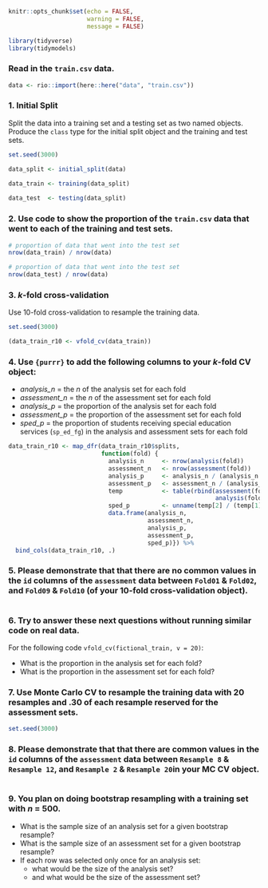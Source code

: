 ```r
knitr::opts_chunk$set(echo = FALSE,
                      warning = FALSE,
                      message = FALSE)

library(tidyverse)
library(tidymodels)
```

### Read in the `train.csv` data.

```r
data <- rio::import(here::here("data", "train.csv"))
```

### 1. Initial Split

Split the data into a training set and a testing set as two named objects. Produce the `class` type for the initial split object and the training and test sets.

```r
set.seed(3000)

data_split <- initial_split(data)

data_train <- training(data_split)
  
data_test  <- testing(data_split)
```

### 2. Use code to show the proportion of the `train.csv` data that went to each of the training and test sets.

```r
# proportion of data that went into the test set
nrow(data_train) / nrow(data)

# proportion of data that went into the test set
nrow(data_test) / nrow(data)
```

### 3. *k*-fold cross-validation

Use 10-fold cross-validation to resample the training data.

```r
set.seed(3000)

(data_train_r10 <- vfold_cv(data_train))
```

### 4. Use `{purrr}` to add the following columns to your *k*-fold CV object:
* *analysis_n* = the *n* of the analysis set for each fold
* *assessment_n* = the *n* of the assessment set for each fold
* *analysis_p* = the proportion of the analysis set for each fold
* *assessment_p* = the proportion of the assessment set for each fold
* *sped_p* = the proportion of students receiving special education services (`sp_ed_fg`) in the analysis and assessment sets for each fold

```r
data_train_r10 <- map_dfr(data_train_r10$splits,
                          function(fold) {
                            analysis_n     <- nrow(analysis(fold))
                            assessment_n   <- nrow(assessment(fold))
                            analysis_p     <- analysis_n / (analysis_n + assessment_n)
                            assessment_p   <- assessment_n / (analysis_n + assessment_n)
                            temp           <- table(rbind(assessment(fold),
                                                          analysis(fold))$sp_ed_fg)
                            sped_p         <- unname(temp[2] / (temp[1] + temp[2]))
                            data.frame(analysis_n,
                                       assessment_n,
                                       analysis_p,
                                       assessment_p,
                                       sped_p)}) %>%
  bind_cols(data_train_r10, .)
```

### 5. Please demonstrate that that there are **no** common values in the `id` columns of the `assessment` data between `Fold01` & `Fold02`, and `Fold09` & `Fold10` (of your 10-fold cross-validation object).

```r



```

### 6. Try to answer these next questions without running similar code on real data.

For the following code `vfold_cv(fictional_train, v = 20)`:

* What is the proportion in the analysis set for each fold?
* What is the proportion in the assessment set for each fold?

### 7. Use Monte Carlo CV to resample the training data with 20 resamples and .30 of each resample reserved for the assessment sets.

```r
set.seed(3000)


```

### 8. Please demonstrate that that there **are** common values in the `id` columns of the `assessment` data between `Resample 8` & `Resample 12`, and `Resample 2` & `Resample 20`in your MC CV object.

```r


```

### 9. You plan on doing bootstrap resampling with a training set with *n* = 500.

* What is the sample size of an analysis set for a given bootstrap resample?
* What is the sample size of an assessment set for a given bootstrap resample?
* If each row was selected only once for an analysis set:
  + what would be the size of the analysis set?
  + and what would be the size of the assessment set?
  
